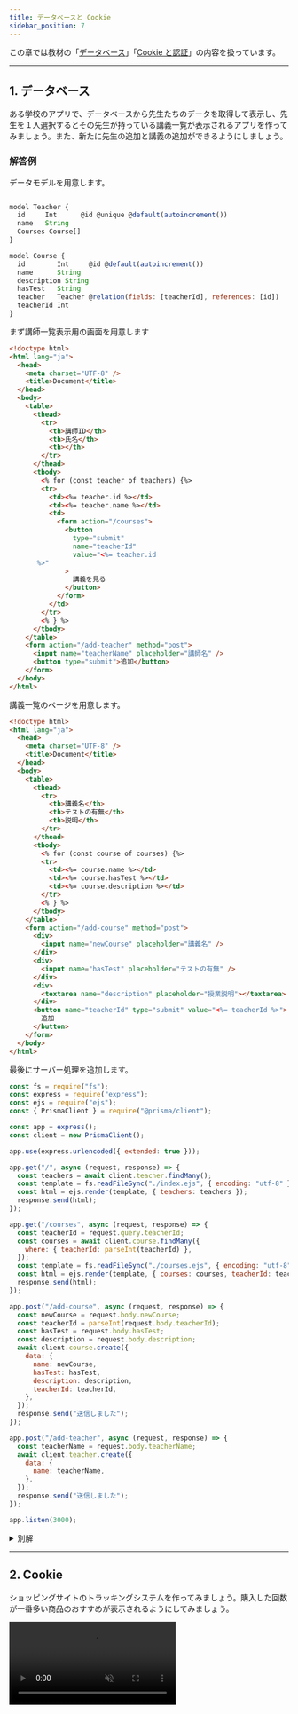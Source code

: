 ```yaml
---
title: データベースと Cookie
sidebar_position: 7
---
```



この章では教材の「[データベース](/docs/web-servers/database/)」「[Cookie と認証](/docs/web-servers/cookie/)」の内容を扱っています。

---

## 1. データベース

ある学校のアプリで、データベースから先生たちのデータを取得して表示し、先生を１人選択するとその先生が持っている講義一覧が表示されるアプリを作ってみましょう。また、新たに先生の追加と講義の追加ができるようにしましょう。

### 解答例

<Answer>

データモデルを用意します。

```javascript title="schema.prisma"

model Teacher {
  id     Int      @id @unique @default(autoincrement())
  name   String
  Courses Course[]
}

model Course {
  id        Int     @id @default(autoincrement())
  name      String
  description String
  hasTest   String
  teacher   Teacher @relation(fields: [teacherId], references: [id])
  teacherId Int
}
```

まず講師一覧表示用の画面を用意します

```html title="index.ejs"
<!doctype html>
<html lang="ja">
  <head>
    <meta charset="UTF-8" />
    <title>Document</title>
  </head>
  <body>
    <table>
      <thead>
        <tr>
          <th>講師ID</th>
          <th>氏名</th>
          <th></th>
        </tr>
      </thead>
      <tbody>
        <% for (const teacher of teachers) {%>
        <tr>
          <td><%= teacher.id %></td>
          <td><%= teacher.name %></td>
          <td>
            <form action="/courses">
              <button
                type="submit"
                name="teacherId"
                value="<%= teacher.id
       %>"
              >
                講義を見る
              </button>
            </form>
          </td>
        </tr>
        <% } %>
      </tbody>
    </table>
    <form action="/add-teacher" method="post">
      <input name="teacherName" placeholder="講師名" />
      <button type="submit">追加</button>
    </form>
  </body>
</html>
```

講義一覧のページを用意します。

```html title="courses.ejs"
<!doctype html>
<html lang="ja">
  <head>
    <meta charset="UTF-8" />
    <title>Document</title>
  </head>
  <body>
    <table>
      <thead>
        <tr>
          <th>講義名</th>
          <th>テストの有無</th>
          <th>説明</th>
        </tr>
      </thead>
      <tbody>
        <% for (const course of courses) {%>
        <tr>
          <td><%= course.name %></td>
          <td><%= course.hasTest %></td>
          <td><%= course.description %></td>
        </tr>
        <% } %>
      </tbody>
    </table>
    <form action="/add-course" method="post">
      <div>
        <input name="newCourse" placeholder="講義名" />
      </div>
      <div>
        <input name="hasTest" placeholder="テストの有無" />
      </div>
      <div>
        <textarea name="description" placeholder="授業説明"></textarea>
      </div>
      <button name="teacherId" type="submit" value="<%= teacherId %>">
        追加
      </button>
    </form>
  </body>
</html>
```

最後にサーバー処理を追加します。

```javascript title="main.js"
const fs = require("fs");
const express = require("express");
const ejs = require("ejs");
const { PrismaClient } = require("@prisma/client");

const app = express();
const client = new PrismaClient();

app.use(express.urlencoded({ extended: true }));

app.get("/", async (request, response) => {
  const teachers = await client.teacher.findMany();
  const template = fs.readFileSync("./index.ejs", { encoding: "utf-8" });
  const html = ejs.render(template, { teachers: teachers });
  response.send(html);
});

app.get("/courses", async (request, response) => {
  const teacherId = request.query.teacherId;
  const courses = await client.course.findMany({
    where: { teacherId: parseInt(teacherId) },
  });
  const template = fs.readFileSync("./courses.ejs", { encoding: "utf-8" });
  const html = ejs.render(template, { courses: courses, teacherId: teacherId });
  response.send(html);
});

app.post("/add-course", async (request, response) => {
  const newCourse = request.body.newCourse;
  const teacherId = parseInt(request.body.teacherId);
  const hasTest = request.body.hasTest;
  const description = request.body.description;
  await client.course.create({
    data: {
      name: newCourse,
      hasTest: hasTest,
      description: description,
      teacherId: teacherId,
    },
  });
  response.send("送信しました");
});

app.post("/add-teacher", async (request, response) => {
  const teacherName = request.body.teacherName;
  await client.teacher.create({
    data: {
      name: teacherName,
    },
  });
  response.send("送信しました");
});

app.listen(3000);
```

<ViewSource
  url={import.meta.url}
  path="_samples/database/query-parameter"
  noCodeSandbox
/>

</Answer>

<details>

<summary> 別解　</summary>

解答例ではクエリパラメーターを用いましたが、**パスパラメータ**を使用することもできます。
パスパラメータとは、特定のリソースを参照するために URL に付加される変数のことです。

例えば
`https://exapmle.com/users/:id` という URL の場合（`:id` は適当な数字）、id はそのサイト内で特定のユーザを参照するための変数となります。`https://exapmle.com/users/34` ならば、id が 34 のユーザを参照することになります。

Express でパスパラメータを使用する場合、`app.get` ([`express.Application#get` メソッド](https://expressjs.com/ja/api.html#app.get.method)) の第一引数のパスに `:` を組み込むことによって、パスパラメータ名を決めることができます。また、[`express.Request#params` プロパティ](https://expressjs.com/en/4x/api.html#req.params) にパスパラメータが格納されます。

```javascript
const app = express();

app.get("/users/:id", (request, response) => {
  response.send("user " + request.params.id);
});
```

このパスパラメータを用いた解答を作ることもできます。

以下解答例となります。

<ViewSource
  url={import.meta.url}
  path="_samples/database/path-parameter"
  noCodeSandbox
/>

</details>

---

## 2. Cookie

ショッピングサイトのトラッキングシステムを作ってみましょう。購入した回数が一番多い商品のおすすめが表示されるようにしてみましょう。

<video src={trackingVideo} controls muted autoPlay loop />

- 購入ボタンを押した回数がクッキーに保存されるようにしてみましょう。
- 購入した回数が一番多い商品をお勧めするようにしてみましょう。

### 解答例

<Answer>

```html title=index.ejs
<!doctype html>
<html lang="ja">
  <head>
    <meta charset="UTF-8" />
    <title>ut商会</title>
  </head>
  <body>
    <table>
      <thead>
        <tr>
          <th>車</th>
          <th>指輪</th>
          <th>エビ</th>
        </tr>
      </thead>
      <tbody>
          <tr>
            <% for ( const item of items ){%>
              <td><form action=<%= `/${item}` %>><button>購入</button></form></td>
            <% } %>
          </tr>
      </tbody>
    </table>
    <% if(recommended){ %>
      <div>あなたへのおすすめは<%= recommended %>です</div>
    <% } %>
  </body>
</html>

```

```javascript title="main.js"
const fs = require("fs");
const ejs = require("ejs");
const express = require("express");
const cookieParser = require("cookie-parser");

const app = express();
app.use(cookieParser());

const items = ["car", "ring", "shrimp"];

app.get("/", (request, response) => {
  let recommended;
  const carPreference = parseInt(request.cookies.carPreference) || 0;
  const ringPreference = parseInt(request.cookies.ringPreference) || 0;
  const shrimpPreference = parseInt(request.cookies.shrimpPreference) || 0;
  const favorite = Math.max(carPreference, ringPreference, shrimpPreference);
  if (
    (carPreference === ringPreference && carPreference === favorite) ||
    (ringPreference === shrimpPreference && ringPreference === favorite) ||
    (shrimpPreference === carPreference && shrimpPreference === favorite) ||
    favorite === 0
  ) {
    recommended = null;
  } else if (carPreference === favorite) {
    recommended = "車";
  } else if (ringPreference === favorite) {
    recommended = "指輪";
  } else {
    recommended = "エビ";
  }
  const template = fs.readFileSync("./index.ejs", { encoding: "utf-8" });
  const html = ejs.render(template, { items: items, recommended: recommended });
  response.send(html);
});

app.get("/car", (request, response) => {
  const carPreference = Number(request.cookies.carPreference) || 0;
  const newCarPreference = carPreference + 1;
  response.cookie("carPreference", newCarPreference.toString());
  response.send("車を買いました");
});

app.get("/ring", (request, response) => {
  const ringPreference = Number(request.cookies.ringPreference) || 0;
  const newRingPreference = ringPreference + 1;
  response.cookie("ringPreference", newRingPreference.toString());
  response.send("指輪を買いました");
});

app.get("/shrimp", (request, response) => {
  const shrimpPreference = Number(request.cookies.shrimpPreference) || 0;
  const newShrimpPreference = shrimpPreference + 1;
  response.cookie("shrimpPreference", newShrimpPreference.toString());
  response.send("エビを買いました");
});

app.listen(3000);
```

<ViewSource url={import.meta.url} path="_samples/cookie" />

</Answer>
